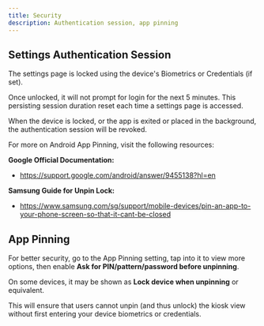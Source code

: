 ```yaml
---
title: Security
description: Authentication session, app pinning
---
```


## Settings Authentication Session

The settings page is locked using the device's Biometrics or Credentials (if set).

Once unlocked, it will not prompt for login for the next 5 minutes.
This persisting session duration reset each time a settings page is accessed.

When the device is locked, or the app is exited or placed in the background,
the authentication session will be revoked.

For more on Android App Pinning, visit the following resources:

**Google Official Documentation:**

- https://support.google.com/android/answer/9455138?hl=en 

**Samsung Guide for Unpin Lock:**

- https://www.samsung.com/sg/support/mobile-devices/pin-an-app-to-your-phone-screen-so-that-it-cant-be-closed


## App Pinning

For better security, go to the App Pinning setting, tap into it to view more
options, then enable **Ask for PIN/pattern/password before unpinning**.

On some devices, it may be shown as **Lock device when unpinning** or equivalent.

This will ensure that users cannot unpin (and thus unlock) the kiosk view without
first entering your device biometrics or credentials.
